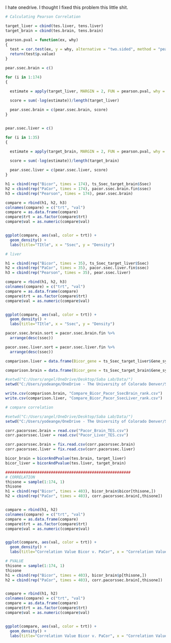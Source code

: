 I hate onedrive. I thought I fixed this problem this little shit.

```r

# Calculating Pearson Correlation

target_liver = cbind(tes.liver, tens.liver)
target_brain = cbind(tes.brain, tens.brain)

pearson.pval = function(ex, why)
{
  test = cor.test(ex, y = why, alternative = "two.sided", method = "pearson")
  return(test$p.value)
}

pear.ssec.brain = c()

for (i in 1:174)
{

  estimate = apply(target_liver, MARGIN = 2, FUN = pearson.pval, why = tes.brain[,i])

  score = sum(-log(estimate))/length(target_liver)
 
  pear.ssec.brain = c(pear.ssec.brain, score) 
}


pear.ssec.liver = c()

for (i in 1:35)
{

  estimate = apply(target_brain, MARGIN = 2, FUN = pearson.pval, why = tes.liver[,i])

  score = sum(-log(estimate))/length(target_brain)
 
  pear.ssec.liver = c(pear.ssec.liver, score) 
}


```

```r


h1 = cbind(rep("Bicor", times = 174), ts_Ssec_target_brain$Ssec)
h2 = cbind(rep("PaCor", times = 174), pacor.ssec.brain.fin$ssec)
h3 = cbind(rep("Pearson", times = 174), pear.ssec.brain)

compare = rbind(h1, h2, h3)
colnames(compare) = c("trt", "val")
compare = as.data.frame(compare)
compare$trt = as.factor(compare$trt)
compare$val = as.numeric(compare$val)


ggplot(compare, aes(val, color = trt)) + 
  geom_density() +
  labs(title="TItle", x = "Ssec", y = "Density")

# liver

h1 = cbind(rep("Bicor", times = 35), ts_Ssec_target_liver$Ssec)
h2 = cbind(rep("PaCor", times = 35), pacor.ssec.liver.fin$ssec)
h3 = cbind(rep("Pearson", times = 35), pear.ssec.liver)

compare = rbind(h1, h2, h3)
colnames(compare) = c("trt", "val")
compare = as.data.frame(compare)
compare$trt = as.factor(compare$trt)
compare$val = as.numeric(compare$val)


ggplot(compare, aes(val, color = trt)) + 
  geom_density() +
  labs(title="TItle", x = "Ssec", y = "Density")


```

```r
pacor.ssec.brain.sort = pacor.ssec.brain.fin %>%
  arrange(desc(ssec))

pacor.ssec.liver.sort = pacor.ssec.liver.fin %>%
  arrange(desc(ssec))

comparison.liver = data.frame(Bicor_gene = ts_Ssec_target_liver$Gene_symbol, Bicor_Ssec = ts_Ssec_target_liver$Ssec, PaCor_gene = pacor.ssec.liver.sort$gene, Pacor_Ssec = pacor.ssec.liver.sort$ssec)

comparison.brain = data.frame(Bicor_gene = ts_Ssec_target_brain$Gene_symbol, Bicor_Ssec = ts_Ssec_target_brain$Ssec, PaCor_gene = pacor.ssec.brain.sort$gene, Pacor_Ssec = pacor.ssec.brain.sort$ssec)

#setwd("C:/Users/angel/OneDrive/Desktop/Saba Lab/Data/")
setwd("C:/Users/yodeange/OneDrive - The University of Colorado Denver/Saba Lab/Data")

write.csv(comparison.brain, "Compare_Bicor_Pacor_SsecBrain_rank.csv")
write.csv(comparison.liver, "Compare_Bicor_Pacor_SsecLiver_rank.csv")

```

```r

# compare correlation

#setwd("C:/Users/angel/OneDrive/Desktop/Saba Lab/Data/")
setwd("C:/Users/yodeange/OneDrive - The University of Colorado Denver/Saba Lab/Data")

corr.pacorssec.brain = read.csv("Pacor_Brain_TES.csv")
corr.pacorssec.liver = read.csv("Pacor_Liver_TES.csv")

corr.pacorssec.brain = fix.read.csv(corr.pacorssec.brain)
corr.pacorssec.liver = fix.read.csv(corr.pacorssec.liver)

bicor_brain = bicorAndPvalue(tes.brain, target_liver)
bicor_liver = bicorAndPvalue(tes.liver, target_brain)

#######################################################
# CORRELATION
thisone = sample(1:174, 1)
thisone
h1 = cbind(rep("Bicor", times = 403), bicor_brain$bicor[thisone,])
h2 = cbind(rep("PaCor", times = 403), corr.pacorssec.brain[,thisone])


compare = rbind(h1, h2)
colnames(compare) = c("trt", "val")
compare = as.data.frame(compare)
compare$trt = as.factor(compare$trt)
compare$val = as.numeric(compare$val)


ggplot(compare, aes(val, color = trt)) + 
  geom_density() +
  labs(title="Correlation Value Bicor v. PaCor", x = "Correlation Value", y = "Density")

# PVALUE
thisone = sample(1:174, 1)
thisone
h1 = cbind(rep("Bicor", times = 403), bicor_brain$p[thisone,])
h2 = cbind(rep("PaCor", times = 403), corr.pacorssec.brain[,thisone])


compare = rbind(h1, h2)
colnames(compare) = c("trt", "val")
compare = as.data.frame(compare)
compare$trt = as.factor(compare$trt)
compare$val = as.numeric(compare$val)


ggplot(compare, aes(val, color = trt)) + 
  geom_density() +
  labs(title="Correlation Value Bicor v. PaCor", x = "Correlation Value", y = "Density")

```